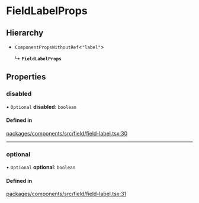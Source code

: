 # FieldLabelProps

## Hierarchy

- `ComponentPropsWithoutRef`\<`"label"`\>

  ↳ **`FieldLabelProps`**

## Properties

### disabled

• `Optional` **disabled**: `boolean`

#### Defined in

[packages/components/src/field/field-label.tsx:30](https://github.com/vtex/shoreline/blob/74b3e0b4f/packages/components/src/field/field-label.tsx#L30)

---

### optional

• `Optional` **optional**: `boolean`

#### Defined in

[packages/components/src/field/field-label.tsx:31](https://github.com/vtex/shoreline/blob/74b3e0b4f/packages/components/src/field/field-label.tsx#L31)
